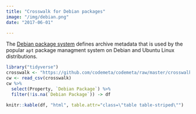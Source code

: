 ```yaml
---
title: "Crosswalk for Debian packages"
image: "/img/debian.png"
date: "2017-06-01"

---
```


The [Debian package system](https://www.debian.org/doc/manuals/debian-reference/ch02.en.html#_archive_meta_data) defines archive metadata that is used by the popular `apt` package managment system on Debian and Ubuntu Linux distributions.  

```r
library("tidyverse")
crosswalk <- "https://github.com/codemeta/codemeta/raw/master/crosswalk.csv"
cw <- read_csv(crosswalk)
cw %>% 
  select(Property, `Debian Package`) %>%
  filter(!is.na(`Debian Package`)) -> df

knitr::kable(df, "html", table.attr="class=\"table table-striped\"")
```